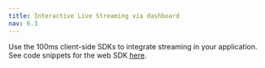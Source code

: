 ```yaml
---
title: Interactive Live Streaming via dashboard
nav: 6.3
---
```


<Content alias="liveStreaming" />

Use the 100ms client-side SDKs to integrate streaming in your application. See code snippets for the web SDK [here](/javascript/v2/features/hls).

